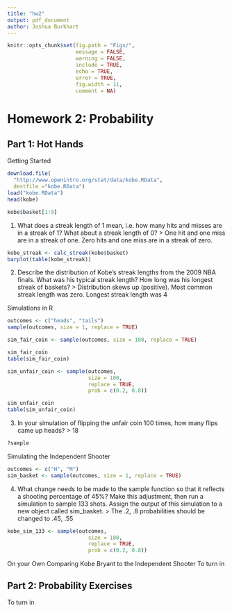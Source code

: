 ```yaml
---
title: "hw2"
output: pdf_document
author: Joshua Burkhart
---
```

```r
knitr::opts_chunk$set(fig.path = "Figs/",
                      message = FALSE,
                      warning = FALSE,
                      include = TRUE,
                      echo = TRUE,
                      error = TRUE,
                      fig.width = 11,
                      comment = NA)
```

Homework 2: Probability
=======================

Part 1: Hot Hands
-----------------

Getting Started
```r
download.file(
  "http://www.openintro.org/stat/data/kobe.RData",
  destfile ="kobe.RData")
load("kobe.RData")
head(kobe)
```

```r
kobe$basket[1:9]
```

1. What does a streak length of 1 mean, i.e. how many hits and misses are in a streak of 1? What about a streak length of 0?
> One hit and one miss are in a streak of one.
  Zero hits and one miss are in a streak of zero.

```r
kobe_streak <- calc_streak(kobe$basket)
barplot(table(kobe_streak))
```

2. Describe the distribution of Kobe's streak lengths from the 2009 NBA finals. What was his typical streak length? How long was his longest streak of baskets?
> Distribution skews up (positive).
  Most common streak length was zero.
  Longest streak length was 4

Simulations in R
```r
outcomes <- c("heads", "tails")
sample(outcomes, size = 1, replace = TRUE)
```

```r
sim_fair_coin <- sample(outcomes, size = 100, replace = TRUE)
```

```r
sim_fair_coin
table(sim_fair_coin)
```

```r
sim_unfair_coin <- sample(outcomes,
                          size = 100,
                          replace = TRUE,
                          prob = c(0.2, 0.8))
```

```r
sim_unfair_coin
table(sim_unfair_coin)
```

3. In your simulation of flipping the unfair coin 100 times, how many flips came up heads?
> 18

```r
?sample
```

Simulating the Independent Shooter
```r
outcomes <- c("H", "M")
sim_basket <- sample(outcomes, size = 1, replace = TRUE)
```

4. What change needs to be made to the sample function so that it reflects a shooting percentage of 45%? Make this adjustment, then run a simulation to sample 133 shots. Assign the output of this simulation to a new object called sim_basket.
> The .2, .8 probabilities should be changed to .45, .55

```r
kobe_sim_133 <- sample(outcomes,
                          size = 100,
                          replace = TRUE,
                          prob = c(0.2, 0.8))
```


On your Own
Comparing Kobe Bryant to the Independent Shooter
To turn in

Part 2: Probability Exercises
-----------------------------

To turn in